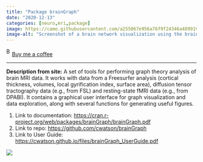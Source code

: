 ```yaml
---
title: "Package brainGraph"
date: "2020-12-13"
categories: [neuro,mri,package]
image: https://camo.githubusercontent.com/a255067e956a76f9f24346a4899190cf73ebc8a5bf9776238853b14ee0916e07/687474703a2f2f692e696d6775722e636f6d2f4b4b5a5a7149322e706e67
image-alt: "Screenshot of a brain network visualization using the brainGraph R package. Two brain images are displayed side by side labeled Control and Patient. Each image shows colored nodes and connecting lines superimposed on an axial brain slice. Node colors represent brain lobes (e.g., frontal in red, parietal in green), and sizes correspond to degree centrality. The control and patient graphs show different node sizes and edge connections, with a legend summarizing node counts by lobe. A panel on the left provides user interface controls for customizing the graph display."
---
```


<link href="https://fonts.googleapis.com/css?family=Cookie" rel="stylesheet"><a class="bmc-button" target="_blank" href="https://www.buymeacoffee.com/JoscelinRocha">![Buy me a coffee](https://cdn.buymeacoffee.com/buttons/bmc-new-btn-logo.svg){alt="Buy me a coffee" width="15" height="21"}Buy me a coffee</a>

------------------------------------------------------------------------

**Description from site:** A set of tools for performing graph theory analysis of brain MRI data. It works with data from a Freesurfer analysis (cortical thickness, volumes, local gyrification index, surface area), diffusion tensor tractography data (e.g., from FSL) and resting-state fMRI data (e.g., from DPABI). It contains a graphical user interface for graph visualization and data exploration, along with several functions for generating useful figures.

1.  Link to documentation: <https://cran.r-project.org/web/packages/brainGraph/brainGraph.pdf>
2.  Link to repo: <https://github.com/cwatson/brainGraph>
3.  Link to User Guide: <https://cwatson.github.io/files/brainGraph_UserGuide.pdf>

![](https://camo.githubusercontent.com/a255067e956a76f9f24346a4899190cf73ebc8a5bf9776238853b14ee0916e07/687474703a2f2f692e696d6775722e636f6d2f4b4b5a5a7149322e706e67){fig-alt="Screenshot of a brain network visualization using the brainGraph R package. Two brain images are displayed side by side labeled “Control” and “Patient.” Each image shows colored nodes and connecting lines superimposed on an axial brain slice. Node colors represent brain lobes (e.g., frontal in red, parietal in green), and sizes correspond to degree centrality. The control and patient graphs show different node sizes and edge connections, with a legend summarizing node counts by lobe. A panel on the left provides user interface controls for customizing the graph display."}
